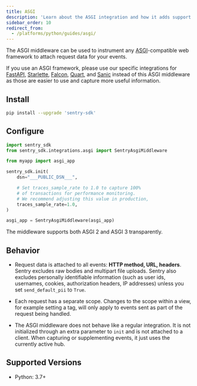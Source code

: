 ```yaml
---
title: ASGI
description: 'Learn about the ASGI integration and how it adds support for ASGI applications.'
sidebar_order: 10
redirect_from:
  - /platforms/python/guides/asgi/
---
```


The ASGI middleware can be used to instrument any [ASGI](https://asgi.readthedocs.io/en/latest/)-compatible web framework to attach request data for your events.

<Note>

If you use an ASGI framework, please use our specific integrations for [FastAPI](/platforms/python/guides/fastapi/), [Starlette](/platforms/python/guides/starlette/), [Falcon](/platforms/python/guides/falcon/), [Quart](/platforms/python/guides/quart/), and [Sanic](/platforms/python/guides/sanic/) instead of this ASGI middleware as those are easier to use and capture more useful information.

</Note>

## Install

```bash
pip install --upgrade 'sentry-sdk'
```

## Configure

```python
import sentry_sdk
from sentry_sdk.integrations.asgi import SentryAsgiMiddleware

from myapp import asgi_app

sentry_sdk.init(
    dsn="___PUBLIC_DSN___",

    # Set traces_sample_rate to 1.0 to capture 100%
    # of transactions for performance monitoring.
    # We recommend adjusting this value in production,
    traces_sample_rate=1.0,
)

asgi_app = SentryAsgiMiddleware(asgi_app)
```

The middleware supports both ASGI 2 and ASGI 3 transparently.

## Behavior

- Request data is attached to all events: **HTTP method, URL, headers**. Sentry excludes raw bodies and multipart file uploads. Sentry also excludes personally identifiable information (such as user ids, usernames, cookies, authorization headers, IP addresses) unless you set `send_default_pii` to `True`.

- Each request has a separate scope. Changes to the scope within a view, for example setting a tag, will only apply to events sent as part of the request being handled.

- The ASGI middleware does not behave like a regular integration. It is not initialized through an extra parameter to `init` and is not attached to a client. When capturing or supplementing events, it just uses the currently active hub.

## Supported Versions

- Python: 3.7+
